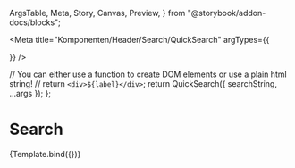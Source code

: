   ArgsTable,
  Meta,
  Story,
  Canvas,
  Preview,
} from "@storybook/addon-docs/blocks";


<Meta
  title="Komponenten/Header/Search/QuickSearch"
  argTypes={{
    
  }}
/>

  // You can either use a function to create DOM elements or use a plain html string!
  // return `<div>${label}</div>`;
  return QuickSearch({ searchString, ...args });
};

# Search

<Preview withToolbar>
  <Story name="Default">
    {Template.bind({})}
  </Story>
</Preview>